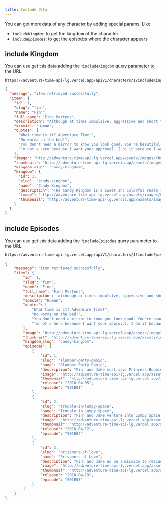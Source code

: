 ```yaml
---
title: Include Data
---
```

You can get more data of any character by adding special params. Like
- `includeKingdom`: to get the kingdom of the character
- `includeEpisodes`: to get the episodes where the character appears

## include Kingdom


You can use get this data adding the `?includeKingdom` query parameter to the URL.

```bash
https://adventure-time-api-lg.vercel.app/apiV1/characters/1?includeKingdom
```

```json
{
  "message": "item retrieved successfully",
  "item": {
    "id": 1,
    "slug": "finn",
    "name": "Finn",
    "full_name": "Finn Mertens",
    "description": "Although at times impulsive, aggressive and short tempered, Finn is a kind, brave, selfless, and righteous boy. His aspirations to become a great hero makes him somewhat of a moral sheriff in the Land of Ooo, as he is willing to help and protect any innocent person or creature",
    "specie": "Human",
    "quotes": [
      "What time is it? Adventure Time!",
      "No worms on the bed!",
      "You don't need a mirror to know you look good. You're beautiful on the inside.",
      "'m not a hero because I want your approval. I do it because I want to!"
    ],
    "image": "http://adventure-time-api-lg.vercel.app/assets/images/characters/finn.webp",
    "thumbnail": "http://adventure-time-api-lg.vercel.app/assets/images/characters/finn-thumbnail.webp",
    "kingdom_slug": "candy-kingdom",
    "kingdom": {
      "id": 1,
      "slug": "candy-kingdom",
      "name": "Candy Kingdom",
      "description": "The Candy Kingdom is a sweet and colorful realm ruled by Princess Bubblegum. Known for its sugary landscapes and candy citizens, it is a hub of scientific innovation and enchanting adventures. The kingdom thrives on a blend of science and magic, creating a whimsical and delightful atmosphere.",
      "image": "http://adventure-time-api-lg.vercel.app/assets/images/kingdoms/candy-kingdom.webp",
      "thumbnail": "http://adventure-time-api-lg.vercel.app/assets/images/kingdoms/candy-kingdom-thumbnail.webp"
    }
  }
}
```


## include Episodes


You can use get this data adding the `?includeEpisodes` query parameter to the URL.

```bash
https://adventure-time-api-lg.vercel.app/apiV1/characters/1?includeEpisodes
```

```json
{
    "message": "item retrieved successfully",
    "item": {
        "id": 1,
        "slug": "finn",
        "name": "Finn",
        "full_name": "Finn Mertens",
        "description": "Although at times impulsive, aggressive and short tempered, Finn is a kind, brave, selfless, and righteous boy. His aspirations to become a great hero makes him somewhat of a moral sheriff in the Land of Ooo, as he is willing to help and protect any innocent person or creature",
        "specie": "Human",
        "quotes": [
            "What time is it? Adventure Time!",
            "No worms on the bed!",
            "You don't need a mirror to know you look good. You're beautiful on the inside.",
            "'m not a hero because I want your approval. I do it because I want to!"
        ],
        "image": "http://adventure-time-api-lg.vercel.app/assets/images/characters/finn.webp",
        "thumbnail": "http://adventure-time-api-lg.vercel.app/assets/images/characters/finn-thumbnail.webp",
        "kingdom_slug": "candy-kingdom",
        "episodes": [
            {
                "id": 1,
                "slug": "slumber-party-panic",
                "name": "Slumber Party Panic",
                "description": "Finn and Jake must save Princess Bubblegum from an impending zombie attack.",
                "image": "http://adventure-time-api-lg.vercel.app/assets/images/episodes/slumber-party-panic.webp",
                "thumbnail": "http://adventure-time-api-lg.vercel.app/assets/images/episodes/slumber-party-panic-thumbnail.webp",
                "release": "2010-04-05",
                "episode": "S01E01"
            },
            {
                "id": 2,
                "slug": "trouble-in-lumpy-space",
                "name": "Trouble in Lumpy Space",
                "description": "Finn and Jake venture into Lumpy Space to cure the Lumps from Jake's bite.",
                "image": "http://adventure-time-api-lg.vercel.app/assets/images/episodes/trouble-in-lumpy-space.webp",
                "thumbnail": "http://adventure-time-api-lg.vercel.app/assets/images/episodes/trouble-in-lumpy-space-thumbnail.webp",
                "release": "2010-04-12",
                "episode": "S01E02"
            },
            {
                "id": 3,
                "slug": "prisoners-of-love",
                "name": "Prisoners of Love",
                "description": "Finn and Jake go on a mission to rescue kidnapped princesses from the Ice King.",
                "image": "http://adventure-time-api-lg.vercel.app/assets/images/episodes/prisoners-of-love.webp",
                "thumbnail": "http://adventure-time-api-lg.vercel.app/assets/images/episodes/prisoners-of-love-thumbnail.webp",
                "release": "2010-04-19",
                "episode": "S01E03"
            }
        ]
    }
}
```
